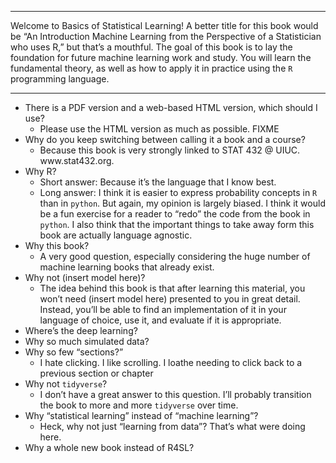 
***

Welcome to Basics of Statistical Learning! A better title for this book would be "An Introduction Machine Learning from the Perspective of a Statistician who uses R," but that's a mouthful. The goal of this book is to lay the foundation for future machine learning work and study. You will learn the fundamental theory, as well as how to apply it in practice using the `R` programming language.

***

- There is a PDF version and a web-based HTML version, which should I use?
    - Please use the HTML version as much as possible. FIXME
- Why do you keep switching between calling it a book and a course?
    - Because this book is very strongly linked to STAT 432 @ UIUC. www.stat432.org.
- Why R?
    - Short answer: Because it's the language that I know best.
    - Long answer: I think it is easier to express probability concepts in `R` than in `python`. But again, my opinion is largely biased. I think it would be a fun exercise for a reader to "redo" the code from the book in `python`. I also think that the important things to take away form this book are actually language agnostic.
- Why this book?
    - A very good question, especially considering the huge number of machine learning books that already exist.
- Why not (insert model here)?
    - The idea behind this book is that after learning this material, you won't need (insert model here) presented to you in great detail. Instead, you'll be able to find an implementation of it in your language of choice, use it, and evaluate if it is appropriate.
- Where's the deep learning?
- Why so much simulated data?
- Why so few "sections?"
    - I hate clicking. I like scrolling. I loathe needing to click back to a previous section or chapter 
- Why not `tidyverse`?
    - I don't have a great answer to this question. I'll probably transition the book to more and more `tidyverse` over time.
- Why "statistical learning" instead of "machine learning"?
    - Heck, why not just "learning from data"? That's what were doing here.
- Why a whole new book instead of R4SL?
